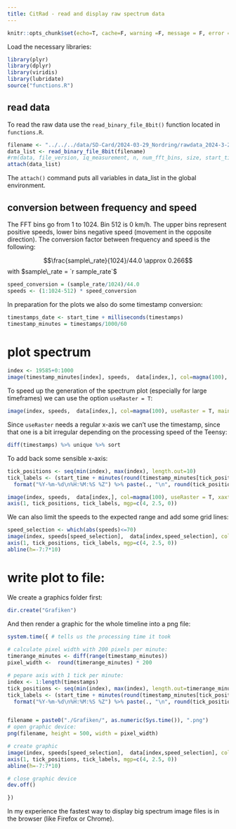 ```yaml
---
title: CitRad - read and display raw spectrum data
---
```


```r
knitr::opts_chunk$set(echo=T, cache=F, warning =F, message = F, error = F)
```

Load the necessary libraries:

```r
library(plyr)
library(dplyr)
library(viridis)
library(lubridate)
source("functions.R")
```


## read data

To read the raw data use the `read_binary_file_8bit()` function located in `functions.R`. 

```r
filename <- "../../../data/SD-Card/2024-03-29_Nordring/rawdata_2024-3-29_12-8-50.BIN"
data_list <- read_binary_file_8bit(filename)
#rm(data, file_version, iq_measurement, n, num_fft_bins, size, start_time, timestamps, sample_rate)
attach(data_list)
```

The `attach()` command puts all variables in data_list in the global environment.


## conversion between frequency and speed

The FFT bins go from 1 to 1024. Bin 512 is 0 km/h. The upper bins represent positive speeds, lower bins negative speed (movement in the opposite direction). The conversion factor between frequency and speed is the following:

$$\frac{sample\_rate}{1024}/44.0 \approx 0.266$$
with $sample\_rate = `r sample_rate`$


```r
speed_conversion = (sample_rate/1024)/44.0
speeds <- (1:1024-512) * speed_conversion
```

In preparation for the plots we also do some timestamp conversion:

```r
timestamps_date <- start_time + milliseconds(timestamps)
timestamp_minutes = timestamps/1000/60
```

# plot spectrum

```r
index <- 19585+0:1000
image(timestamp_minutes[index], speeds,  data[index,], col=magma(100), main="spectrum")
```

To speed up the generation of the spectrum plot (especially for large timeframes) we can use the option `useRaster = T`:


```r
image(index, speeds,  data[index,], col=magma(100), useRaster = T, main="spectrum")
```

Since `useRaster` needs a regular x-axis we can't use the timestamp, since that one is a bit irregular depending on the processing speed of the Teensy:

```r
diff(timestamps) %>% unique %>% sort
```

To add back some sensible x-axis:

```r
tick_positions <- seq(min(index), max(index), length.out=10)
tick_labels <- (start_time + minutes(round(timestamp_minutes[tick_positions]))) %>% with_tz("CET") %>%
  format("%Y-%m-%d\n%H:%M:%S %Z") %>% paste(., "\n", round(tick_positions))

image(index, speeds,  data[index,], col=magma(100), useRaster = T, xaxt="n", xlab="", main="spectrum")
axis(1, tick_positions, tick_labels, mgp=c(4, 2.5, 0))
```

We can also limit the speeds to the expected range and add some grid lines:

```r
speed_selection <- which(abs(speeds)<=70)
image(index, speeds[speed_selection],  data[index,speed_selection], col=magma(100), useRaster = T, xaxt="n", xlab="", main="spectrum")
axis(1, tick_positions, tick_labels, mgp=c(4, 2.5, 0))
abline(h=-7:7*10)
```

# write plot to file:

We create a graphics folder first:

```r
dir.create("Grafiken")
```

And then render a graphic for the whole timeline into a png file:

```r
system.time({ # tells us the processing time it took
  
# calculate pixel width with 200 pixels per minute:
timerange_minutes <- diff(range(timestamp_minutes))
pixel_width <-  round(timerange_minutes) * 200

# pepare axis with 1 tick per minute:
index <- 1:length(timestamps)
tick_positions <- seq(min(index), max(index), length.out=timerange_minutes)
tick_labels <- (start_time + minutes(round(timestamp_minutes[tick_positions]))) %>% with_tz("CET") %>%
  format("%Y-%m-%d\n%H:%M:%S %Z") %>% paste(., "\n", round(tick_positions))


filename = paste0("./Grafiken/", as.numeric(Sys.time()), ".png")
# open graphic device:
png(filename, height = 500, width = pixel_width)

# create graphic
image(index, speeds[speed_selection],  data[index,speed_selection], col=magma(100), useRaster = T, xaxt="n", xlab="", main="spectrum")
axis(1, tick_positions, tick_labels, mgp=c(4, 2.5, 0))
abline(h=-7:7*10)

# close graphic device
dev.off()

})
```



In my experience the fastest way to display big spectrum image files is in the browser (like Firefox or Chrome).

